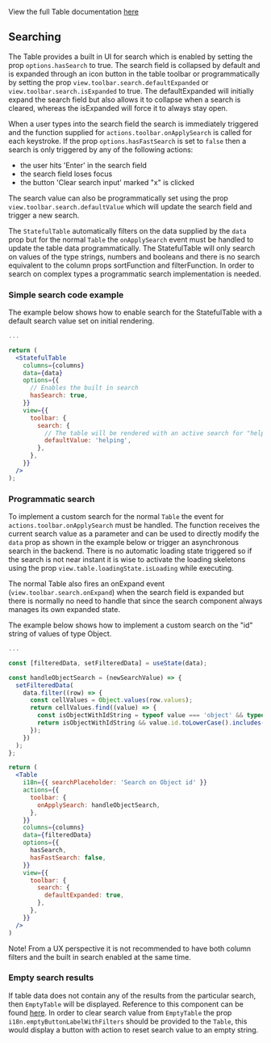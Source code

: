 View the full Table documentation [here](/docs/1-watson-iot-table--playground)

## Searching

The Table provides a built in UI for search which is enabled by setting the prop `options.hasSearch` to true.
The search field is collapsed by default and is expanded through an icon button in the table toolbar or
programmatically by setting the prop `view.toolbar.search.defaultExpanded` or `view.toolbar.search.isExpanded`
to true. The defaultExpanded will initially expand the search field but also allows it to collapse when a search
is cleared, whereas the isExpanded will force it to always stay open.

When a user types into the search field the search is immediately triggered and the function supplied for
`actions.toolbar.onApplySearch` is called for each keystroke. If the prop `options.hasFastSearch` is set to
`false` then a search is only triggered by any of the following actions:

- the user hits 'Enter' in the search field
- the search field loses focus
- the button 'Clear search input' marked "x" is clicked

The search value can also be programmatically set using the prop `view.toolbar.search.defaultValue` which
will update the search field and trigger a new search.

The `StatefulTable` automatically filters on the data supplied by the `data` prop but for the normal `Table`
the `onApplySearch` event must be handled to update the table data programmatically. The StatefulTable will
only search on values of the type strings, numbers and booleans and there is no search equivalent to the
column props sortFunction and filterFunction. In order to search on complex types a programmatic search
implementation is needed.

### Simple search code example

The example below shows how to enable search for the StatefulTable with a default search value set on initial
rendering.

```jsx
...

return (
  <StatefulTable
    columns={columns}
    data={data}
    options={{
      // Enables the built in search
      hasSearch: true,
    }}
    view={{
      toolbar: {
        search: {
          // The table will be rendered with an active search for "helping"
          defaultValue: 'helping',
        },
      },
    }}
  />
);
```

### Programmatic search

To implement a custom search for the normal `Table` the event for `actions.toolbar.onApplySearch` must be
handled. The function receives the current search value as a parameter and can be used to directly modify
the `data` prop as shown in the example below or trigger an asynchronous search in the backend. There is no
automatic loading state triggered so if the search is not near instant it is wise to activate the loading
skeletons using the prop `view.table.loadingState.isLoading` while executing.

The normal Table also fires an onExpand event (`view.toolbar.search.onExpand`) when the search field is
expanded but there is normally no need to handle that since the search component always manages its own
expanded state.

The example below shows how to implement a custom search on the "id" string of values of type Object.

```jsx
...

const [filteredData, setFilteredData] = useState(data);

const handleObjectSearch = (newSearchValue) => {
  setFilteredData(
    data.filter((row) => {
      const cellValues = Object.values(row.values);
      return cellValues.find((value) => {
        const isObjectWithIdString = typeof value === 'object' && typeof value?.id === 'string';
        return isObjectWithIdString && value.id.toLowerCase().includes(newSearchValue.toLowerCase());
      });
    })
  );
};

return (
  <Table
    i18n={{ searchPlaceholder: 'Search on Object id' }}
    actions={{
      toolbar: {
        onApplySearch: handleObjectSearch,
      },
    }}
    columns={columns}
    data={filteredData}
    options={{
      hasSearch,
      hasFastSearch: false,
    }}
    view={{
      toolbar: {
        search: {
          defaultExpanded: true,
        },
      },
    }}
  />
)

```

Note! From a UX perspective it is not recommended to have both column filters and the built in search enabled at the
same time.

### Empty search results

If table data does not contain any of the results from the particular search, then `EmptyTable` will be displayed. Reference to this component can be found [here](#empty-state). In order to clear search value from `EmptyTable` the prop `i18n.emptyButtonLabelWithFilters` should be provided to the `Table`, this would display a button with action to reset search value to an empty string.
